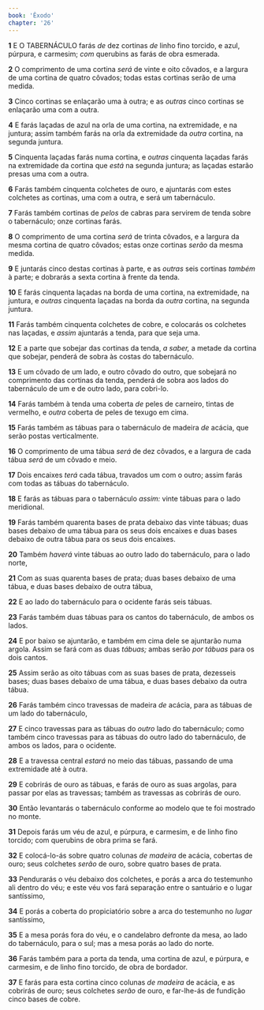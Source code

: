 ```yaml
---
book: 'Êxodo'
chapter: '26'
---
```


**1** E O TABERNÁCULO farás _de_ dez cortinas _de_ linho fino torcido, e azul, púrpura, e carmesim; _com_ querubins as farás de obra esmerada.

**2** O comprimento de uma cortina _será_ de vinte e oito côvados, e a largura de uma cortina de quatro côvados; todas estas cortinas serão de uma medida.

**3** Cinco cortinas se enlaçarão uma à outra; e as _outras_ cinco cortinas se enlaçarão uma com a outra.

**4** E farás laçadas de azul na orla de uma cortina, na extremidade, e na juntura; assim também farás na orla da extremidade da _outra_ cortina, na segunda juntura.

**5** Cinquenta laçadas farás numa cortina, e _outras_ cinquenta laçadas farás na extremidade da cortina que _está_ na segunda juntura; as laçadas estarão presas uma com a outra.

**6** Farás também cinquenta colchetes de ouro, e ajuntarás com estes colchetes as cortinas, uma com a outra, e será um tabernáculo.

**7** Farás também cortinas de _pelos_ de cabras para servirem de tenda sobre o tabernáculo; onze cortinas farás.

**8** O comprimento de uma cortina _será_ de trinta côvados, e a largura da mesma cortina de quatro côvados; estas onze cortinas _serão_ da mesma medida.

**9** E juntarás cinco destas cortinas à parte, e as _outras_ seis cortinas _também_ à parte; e dobrarás a sexta cortina à frente da tenda.

**10** E farás cinquenta laçadas na borda de uma cortina, na extremidade, na juntura, e _outras_ cinquenta laçadas na borda da _outra_ cortina, na segunda juntura.

**11** Farás também cinquenta colchetes de cobre, e colocarás os colchetes nas laçadas, e _assim_ ajuntarás a tenda, para que seja uma.

**12** E a parte que sobejar das cortinas da tenda, _a saber,_ a metade da cortina que sobejar, penderá de sobra às costas do tabernáculo.

**13** E um côvado de um lado, e outro côvado do outro, que sobejará no comprimento das cortinas da tenda, penderá de sobra aos lados do tabernáculo de um e de outro lado, para cobri-lo.

**14** Farás também à tenda uma coberta _de_ peles de carneiro, tintas de vermelho, e _outra_ coberta de peles de texugo em cima.

**15** Farás também as tábuas para o tabernáculo de madeira _de_ acácia, que serão postas verticalmente.

**16** O comprimento de uma tábua _será_ de dez côvados, e a largura de cada tábua _será_ de um côvado e meio.

**17** Dois encaixes _terá_ cada tábua, travados um com o outro; assim farás com todas as tábuas do tabernáculo.

**18** E farás as tábuas para o tabernáculo _assim:_ vinte tábuas para o lado meridional.

**19** Farás também quarenta bases de prata debaixo das vinte tábuas; duas bases debaixo de uma tábua para os seus dois encaixes e duas bases debaixo de outra tábua para os seus dois encaixes.

**20** Também _haverá_ vinte tábuas ao outro lado do tabernáculo, para o lado norte,

**21** Com as suas quarenta bases de prata; duas bases debaixo de uma tábua, e duas bases debaixo de outra tábua,

**22** E ao lado do tabernáculo para o ocidente farás seis tábuas.

**23** Farás também duas tábuas para os cantos do tabernáculo, de ambos os lados.

**24** E por baixo se ajuntarão, e também em cima dele se ajuntarão numa argola. Assim se fará com as duas _tábuas;_ ambas serão _por tábuas_ para os dois cantos.

**25** Assim serão as oito tábuas com as suas bases de prata, dezesseis bases; duas bases debaixo de uma tábua, e duas bases debaixo da outra tábua.

**26** Farás também cinco travessas de madeira _de_ acácia, para as tábuas de um lado do tabernáculo,

**27** E cinco travessas para as tábuas do _outro_ lado do tabernáculo; como também cinco travessas para as tábuas do outro lado do tabernáculo, de ambos os lados, para o ocidente.

**28** E a travessa central _estará_ no meio das tábuas, passando de uma extremidade até à outra.

**29** E cobrirás de ouro as tábuas, e farás de ouro as suas argolas, para passar por elas as travessas; também as travessas as cobrirás de ouro.

**30** Então levantarás o tabernáculo conforme ao modelo que te foi mostrado no monte.

**31** Depois farás um véu de azul, e púrpura, e carmesim, e de linho fino torcido; com querubins de obra prima se fará.

**32** E colocá-lo-ás sobre quatro colunas _de madeira_ de acácia, cobertas de ouro; seus colchetes _serão_ de ouro, sobre quatro bases de prata.

**33** Pendurarás o véu debaixo dos colchetes, e porás a arca do testemunho ali dentro do véu; e este véu vos fará separação entre o santuário e o lugar santíssimo,

**34** E porás a coberta do propiciatório sobre a arca do testemunho no _lugar_ santíssimo,

**35** E a mesa porás fora do véu, e o candelabro defronte da mesa, ao lado do tabernáculo, para o sul; mas a mesa porás ao lado do norte.

**36** Farás também para a porta da tenda, uma cortina de azul, e púrpura, e carmesim, e de linho fino torcido, de obra de bordador.

**37** E farás para esta cortina cinco colunas _de madeira_ de acácia, e as cobrirás de ouro; seus colchetes _serão_ de ouro, e far-lhe-ás de fundição cinco bases de cobre.
